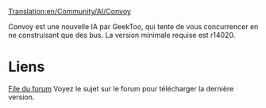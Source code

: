 [[Translation:en/Community/AI/Convoy]]


{{fr/NonIA}}

Convoy est une nouvelle IA par GeekToo, qui tente de vous concurrencer en ne construisant que des bus.
La version minimale requise est r14020.

=Liens=
[http://www.tt-forums.net/viewtopic.php?f=65&t=37946&p=718598#p718598 File du forum]
Voyez le sujet sur le forum pour télécharger la dernière version.
